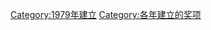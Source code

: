 {{cat topic in year| topic=建立的奖项|year=1979}}
[[Category:1979年建立|Category:1979年建立]]
[[Category:各年建立的奖项|Category:各年建立的奖项]]